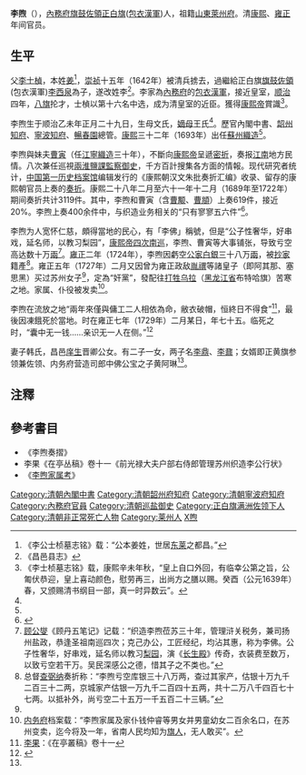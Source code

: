 '''李煦'''（{{bd|1655年||1729年||catIdx=L李}}），[[内务府正白旗|內務府旗鼓佐領正白旗]]([[包衣漢軍|包衣漢軍]])人，祖籍[[山東|山東]][[萊州府|萊州府]]。清[[康熙|康熙]]、[[雍正|雍正]]年间官员。

== 生平 ==

父[[姜士桢|李士楨]]，本姓[[姜姓|姜]]<ref>《李公士桢墓志铭》载：“公本姜姓，世居[[东莱|东莱]]之都昌。”</ref>，[[崇祯|崇祯]]十五年（1642年）被清兵掳去，過繼給正白旗[[旗鼓佐領|旗鼓佐領]](包衣漢軍)[[李西泉|李西泉]]為子，遂改姓李<ref>《昌邑县志》</ref>。李家為[[內務府|內務府]]的[[包衣漢軍|包衣漢軍]]，接近皇室，[[顺治|顺治]]四年，[[八旗|八旗]]抡才，士楨以第十六名中选，成为清皇室的近臣。獲得[[康熙帝|康熙帝]]賞識<ref>《李士桢墓志铭》载，康熙辛未年秋，“皇上自口外回，有临幸公第之旨，公匍伏恭迎，皇上喜动颜色，慰劳再三，出尚方之膳以赐。癸酉（公元1639年）春，又颁赐清书纲目一部，真一时异数云”。</ref>。

李煦生于顺治乙未年正月二十九日，生母文氏，[[嫡母|嫡母]]王氏<ref name=a1/>。歷官內閣中書、[[韶州|韶州]][[知府|知府]]、[[寧波|寧波]][[知府|知府]]、[[暢春園|暢春園]]總管。[[康熙|康熙]]三十二年（1693年）出任[[蘇州織造|蘇州織造]]<ref name=aa1/>{{Rp|44}}。

李煦與妹夫[[曹寅|曹寅]]（任[[江寧織造|江寧織造]]三十年），不斷向[[康熙帝|康熙帝]]呈遞[[密折|密折]]，奏报[[江南|江南]]地方民情。八次兼任巡視[[兩淮鹽課|兩淮鹽課]][[監察御史|監察御史]]，千方百計搜集各方面的情報。现代研究者统计，[[中国第一历史档案馆|中国第一历史档案馆]]编辑发行的《康熙朝汉文朱批奏折汇编》收录、留存的康熙朝官员上奏的[[奏折|奏折]]。康熙二十八年二月至六十一年十二月（1689年至1722年）期间奏折共计3119件。其中，李煦和曹寅（含[[曹颙|曹颙]]、[[曹頫|曹頫]]）上奏619件，接近20%。李煦上奏400余件中，与织造业务相关的“只有寥寥五六件”<ref name="aa1">{{Cite journal
|last =
|first =
|author =韦庆远
|coauthors =
|date =1992
|year =
|month =
|title =《江南三织造与清代前期政治》
|journal =史学集刊
|volume =
|issue =1992年第3期
|pages =42—50
|publisher =吉林大学
|location =吉林省长春市
|issn =0559-8095
|pmid =
|doi =
|bibcode =
|oclc =
|id =
|url =http://www.iqh.net.cn/info.asp?column_id=4885
|language =Zh-hans
|access-date =2021-08-27
|archive-date =2021-11-18
|archive-url =https://web.archive.org/web/20211118220532/http://www.iqh.net.cn/info.asp?column_id=4885
|dead-url =no
}}</ref>{{Rp|43—44}}。

李煦为人宽怀仁慈，頗得當地的民心，有「李佛」稱號，但是“公子性奢华，好串戏，延名师，以教习梨园”，[[康熙帝南巡|康熙帝四次南巡]]，李煦、曹寅等大事铺张，导致亏空高达数十万[[兩|兩]]<ref>[[顾公燮|顾公燮]]《顾丹五笔记》记载：“织造李煦莅苏三十年，管理浒关税务，兼司扬州盐政，恭逢圣祖南巡四次；克己办公，工匠经纪，均沾其惠，称为李佛。公子性奢华，好串戏，延名师以教习[[梨园|梨园]]，演《[[长生殿|长生殿]]》传奇，衣装费至数万，以致亏空若干万。吴民深感公之德，惜其子之不类也。”</ref>。[[雍正|雍正]]二年（1724年），李煦因虧空[[公家|公家]][[银两|白銀]]三十八万[[兩|兩]]，被[[抄家|抄家]]籍產<ref>总督[[查弼纳|查弼纳]]奏折称：“李煦亏空库银三十八万两，查过其家产，估银十万九千二百三十二两，京城家产估银一万九千二百四十五两，共十二万八千四百七十七两。以抵补外，尚亏空二十五万一千五百二十三辆。”</ref>。雍正五年（1727年）二月又因曾为雍正政敌[[胤禩|胤禩]]等諸皇子（即阿其那、塞思黑）买过苏州女子<ref name=aa1/>{{Rp|45}}，定為“奸黨”，發配往[[打牲乌拉|打牲乌拉]]（[[黑龙江省|黑龙江省]]布特哈旗）苦寒之地。家属、仆役被发卖<ref>[[内务府|内务府]]档案载：“李煦家属及家仆钱仲睿等男女并男童幼女二百余名口，在苏州变卖，迄今将及一年，省南人民均知为[[旗人|旗人]]，无人敢买”。</ref>。

李煦在流放之地“兩年來僅與傭工二人相依為命，敝衣破帽，恒終日不得食”<ref>[[李果|李果]]：《在亭叢稿》卷十一</ref>，最後因凍餓死於當地。时在雍正七年（1729年）二月某日，年七十五。临死之时，“囊中无一钱……亲识无一人在侧。”<ref name="a1">{{Cite book|title=《在亭叢稿》卷十一|last=李果|first=《前光祿大夫戶部侍郎管理蘇州織造李公行狀》|publisher=|year=|isbn=|location=|pages=}}</ref>

妻子韩氏，昌邑[[庠生|庠生]]晋卿公女。有二子一女，两子名[[李鼎_(清朝)|李鼎]]、[[李鼐|李鼐]]；女婿即正黄旗参领兼佐领、内务府营造司郎中佛公宝之子黄阿琳<ref name=a1/>。

==注釋==
{{reflist|25em}}

==參考書目==
{{refbegin}}
* 《李煦奏摺》
* 李果《在亭丛稿》卷十一《前光禄大夫户部右侍郎管理苏州织造李公行状》
* 《[https://web.archive.org/web/20190214174246/http://www.confucianism.com.cn/html/wenxue/12875731.html 李煦家属考]》
{{refend}}

{{DEFAULTSORT:Li李}}
[[Category:清朝內閣中書|Category:清朝內閣中書]]
[[Category:清朝韶州府知府|Category:清朝韶州府知府]]
[[Category:清朝寧波府知府|Category:清朝寧波府知府]]
[[Category:內務府官員|Category:內務府官員]]
[[Category:清朝巡盐御史|Category:清朝巡盐御史]]
[[Category:正白旗满洲佐领下人|Category:正白旗满洲佐领下人]]
[[Category:清朝非正常死亡人物|Category:清朝非正常死亡人物]]
[[Category:莱州人|Category:莱州人]]
[[Category:李姓|X煦]]